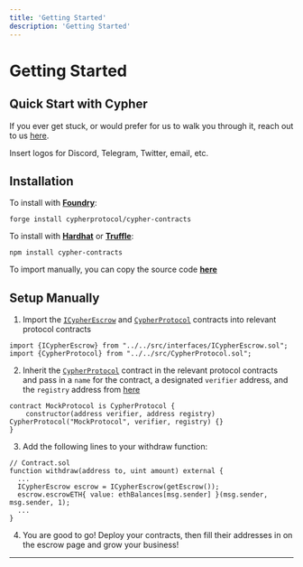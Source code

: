 ```yaml
---
title: 'Getting Started'
description: 'Getting Started'
---
```


# Getting Started

## Quick Start with Cypher

If you ever get stuck, or would prefer for us to walk you through it, reach
out to us [here](/themes/docs/configuration).

Insert logos for Discord, Telegram, Twitter, email, etc.

## Installation

To install with [**Foundry**](https://github.com/gakonst/foundry):

```
forge install cypherprotocol/cypher-contracts
```

To install with [**Hardhat**](https://github.com/nomiclabs/hardhat) or [**Truffle**](https://github.com/trufflesuite/truffle):

```
npm install cypher-contracts
```

To import manually, you can copy the source code [**here**](https://github.com/cypherprotocol/cypher-contracts)

## Setup Manually

1. Import the [`ICypherEscrow`](/contracts/interfaces/ICypherEscrow) and [`CypherProtocol`](/contracts/CypherProtocol) contracts into relevant protocol contracts

```solidity
import {ICypherEscrow} from "../../src/interfaces/ICypherEscrow.sol";
import {CypherProtocol} from "../../src/CypherProtocol.sol";
```

2. Inherit the [`CypherProtocol`](/contracts/CypherProtocol) contract in the relevant protocol contracts and pass in a `name` for the contract, a designated `verifier` address, and the `registry` address from [here](/contracts/deployment-addresses)

```solidity
contract MockProtocol is CypherProtocol {
    constructor(address verifier, address registry) CypherProtocol("MockProtocol", verifier, registry) {}
}
```

3. Add the following lines to your withdraw function:

```solidity
// Contract.sol
function withdraw(address to, uint amount) external {
  ...
  ICypherEscrow escrow = ICypherEscrow(getEscrow());
  escrow.escrowETH{ value: ethBalances[msg.sender] }(msg.sender, msg.sender, 1);
  ...
}
```

4. You are good to go! Deploy your contracts, then fill their addresses in on the escrow page and grow your business!

---
